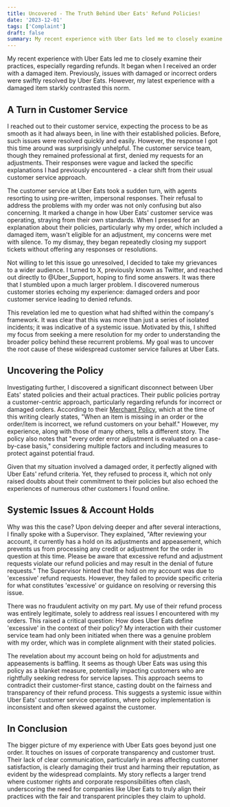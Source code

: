 ```yaml
---
title: Uncovered - The Truth Behind Uber Eats' Refund Policies!
date: '2023-12-01'
tags: ['Complaint']
draft: false
summary: My recent experience with Uber Eats led me to closely examine their practices, especially regarding refunds. It began when I received an order with a damaged item. Previously, issues with damaged or incorrect orders were swiftly resolved by Uber Eats. However, my latest experience with a damaged item starkly contrasted this norm.
---
```


My recent experience with Uber Eats led me to closely examine their practices, especially regarding refunds. It began when I received an order with a damaged item. Previously, issues with damaged or incorrect orders were swiftly resolved by Uber Eats. However, my latest experience with a damaged item starkly contrasted this norm.

## A Turn in Customer Service

I reached out to their customer service, expecting the process to be as smooth as it had always been, in line with their established policies. Before, such issues were resolved quickly and easily. However, the response I got this time around was surprisingly unhelpful. The customer service team, though they remained professional at first, denied my requests for an adjustments. Their responses were vague and lacked the specific explanations I had previously encountered - a clear shift from their usual customer service approach. 

The customer service at Uber Eats took a sudden turn, with agents resorting to using pre-written, impersonal responses. Their refusal to address the problems with my order was not only confusing but also concerning. It marked a change in how Uber Eats' customer service was operating, straying from their own standards. When I pressed for an explanation about their policies, particularly why my order, which included a damaged item, wasn't eligible for an adjustment, my concerns were met with silence. To my dismay, they began repeatedly closing my support tickets without offering any responses or resolutions.

Not willing to let this issue go unresolved, I decided to take my grievances to a wider audience. I turned to X, previously known as Twitter, and reached out directly to @Uber_Support, hoping to find some answers. It was there that I stumbled upon a much larger problem. I discovered numerous customer stories echoing my experience: damaged orders and poor customer service leading to denied refunds.

This revelation led me to question what had shifted within the company's framework. It was clear that this was more than just a series of isolated incidents; it was indicative of a systemic issue. Motivated by this, I shifted my focus from seeking a mere resolution for my order to understanding the broader policy behind these recurrent problems. My goal was to uncover the root cause of these widespread customer service failures at Uber Eats.

## Uncovering the Policy

Investigating further, I discovered a significant disconnect between Uber Eats' stated policies and their actual practices. Their public policies portray a customer-centric approach, particularly regarding refunds for incorrect or damaged orders. According to their [Merchant Policy](https://help.uber.com/merchants-and-restaurants/article/managing-refunds-for-missing-or-incorrect-orders-?nodeId=9aa57e9b-8bbf-4aa7-91d6-96ca77682dd2), which at the time of this writing clearly states, "When an item is missing in an order or the order/item is incorrect, we refund customers on your behalf." However, my experience, along with those of many others, tells a different story. The policy also notes that "every order error adjustment is evaluated on a case-by-case basis," considering multiple factors and including measures to protect against potential fraud. 

Given that my situation involved a damaged order, it perfectly aligned with Uber Eats' refund criteria. Yet, they refused to process it, which not only raised doubts about their commitment to their policies but also echoed the experiences of numerous other customers I found online.

## Systemic Issues & Account Holds

Why was this the case? Upon delving deeper and after several interactions, I finally spoke with a Supervisor. They explained, "After reviewing your account, it currently has a hold on its adjustments and appeasement, which prevents us from processing any credit or adjustment for the order in question at this time. Please be aware that excessive refund and adjustment requests violate our refund policies and may result in the denial of future requests." The Supervisor hinted that the hold on my account was due to 'excessive' refund requests. However, they failed to provide specific criteria for what constitutes 'excessive' or guidance on resolving or reversing this issue.

There was no fraudulent activity on my part. My use of their refund process was entirely legitimate, solely to address real issues I encountered with my orders. This raised a critical question: How does Uber Eats define 'excessive' in the context of their policy? My interaction with their customer service team had only been initiated when there was a genuine problem with my order, which was in complete alignment with their stated policies.

The revelation about my account being on hold for adjustments and appeasements is baffling. It seems as though Uber Eats was using this policy as a blanket measure, potentially impacting customers who are rightfully seeking redress for service lapses. This approach seems to contradict their customer-first stance, casting doubt on the fairness and transparency of their refund process. This suggests a systemic issue within Uber Eats' customer service operations, where policy implementation is inconsistent and often skewed against the customer.

## In Conclusion

The bigger picture of my experience with Uber Eats goes beyond just one order. It touches on issues of corporate transparency and customer trust. Their lack of clear communication, particularly in areas affecting customer satisfaction, is clearly damaging their trust and harming their reputation, as evident by the widespread complaints. My story reflects a larger trend where customer rights and corporate responsibilities often clash, underscoring the need for companies like Uber Eats to truly align their practices with the fair and transparent principles they claim to uphold.
